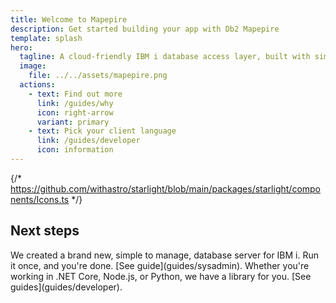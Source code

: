 ```yaml
---
title: Welcome to Mapepire
description: Get started building your app with Db2 Mapepire
template: splash
hero:
  tagline: A cloud-friendly IBM i database access layer, built with simplicity and performance in-mind.
  image:
    file: ../../assets/mapepire.png
  actions:
    - text: Find out more
      link: /guides/why
      icon: right-arrow
      variant: primary
    - text: Pick your client language
      link: /guides/developer
      icon: information
---
```


{/* https://github.com/withastro/starlight/blob/main/packages/starlight/components/Icons.ts */}


## Next steps

<CardGrid>
	<Card title="Install the Daemon" icon="pencil">
		We created a brand new, simple to manage, database server for IBM i. Run it once, and you're done. [See guide](guides/sysadmin).
	</Card>
	<Card title="Install a client library" icon="add-document">
		Whether you're working in .NET Core, Node.js, or Python, we have a library for you. [See guides](guides/developer).
	</Card>
</CardGrid>
